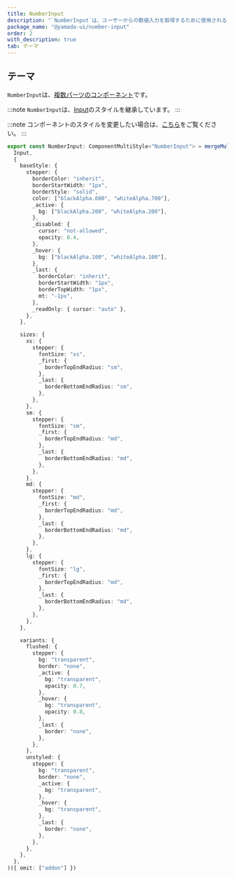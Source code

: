 ```yaml
---
title: NumberInput
description: "`NumberInput`は、ユーザーからの数値入力を取得するために使用されるコンポーネントです。"
package_name: "@yamada-ui/number-input"
order: 2
with_description: true
tab: テーマ
---
```


## テーマ

`NumberInput`は、[複数パーツのコンポーネント](/styled-system/theming/component-styles#複数パーツのコンポーネント)です。

:::note
`NumberInput`は、[Input](/components/forms/input)のスタイルを継承しています。
:::

:::note
コンポーネントのスタイルを変更したい場合は、[こちら](/styled-system/theming/customize-theme#コンポーネントのスタイルを変更する)をご覧ください。
:::

```ts
export const NumberInput: ComponentMultiStyle<"NumberInput"> = mergeMultiStyle(
  Input,
  {
    baseStyle: {
      stepper: {
        borderColor: "inherit",
        borderStartWidth: "1px",
        borderStyle: "solid",
        color: ["blackAlpha.600", "whiteAlpha.700"],
        _active: {
          bg: ["blackAlpha.200", "whiteAlpha.200"],
        },
        _disabled: {
          cursor: "not-allowed",
          opacity: 0.4,
        },
        _hover: {
          bg: ["blackAlpha.100", "whiteAlpha.100"],
        },
        _last: {
          borderColor: "inherit",
          borderStartWidth: "1px",
          borderTopWidth: "1px",
          mt: "-1px",
        },
        _readOnly: { cursor: "auto" },
      },
    },

    sizes: {
      xs: {
        stepper: {
          fontSize: "xs",
          _first: {
            borderTopEndRadius: "sm",
          },
          _last: {
            borderBottomEndRadius: "sm",
          },
        },
      },
      sm: {
        stepper: {
          fontSize: "sm",
          _first: {
            borderTopEndRadius: "md",
          },
          _last: {
            borderBottomEndRadius: "md",
          },
        },
      },
      md: {
        stepper: {
          fontSize: "md",
          _first: {
            borderTopEndRadius: "md",
          },
          _last: {
            borderBottomEndRadius: "md",
          },
        },
      },
      lg: {
        stepper: {
          fontSize: "lg",
          _first: {
            borderTopEndRadius: "md",
          },
          _last: {
            borderBottomEndRadius: "md",
          },
        },
      },
    },

    variants: {
      flushed: {
        stepper: {
          bg: "transparent",
          border: "none",
          _active: {
            bg: "transparent",
            opacity: 0.7,
          },
          _hover: {
            bg: "transparent",
            opacity: 0.8,
          },
          _last: {
            border: "none",
          },
        },
      },
      unstyled: {
        stepper: {
          bg: "transparent",
          border: "none",
          _active: {
            bg: "transparent",
          },
          _hover: {
            bg: "transparent",
          },
          _last: {
            border: "none",
          },
        },
      },
    },
  },
)({ omit: ["addon"] })
```

